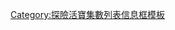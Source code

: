 {{Infobox Adventure Time season episode list
| season_number = 4
| start_year    = 2012
| end_year      = 2012
| start_date    = 2012年4月2日
| end_date      = 2012年10月22日
| episode_list  = 
<center>'''[[探險活寶 (第四季)|第四季]]集數列表'''</center>
#[[水火不容的愛]]
#[[KUSO大會串 (探險活寶第四季)|KUSO大會串]]
#[[蜘蛛怪咖]]
#[[愛情夢]]
#[[重返惡夜魔境/爸爸的小怪獸|重返惡夜魔境]]
#[[重返惡夜魔境/爸爸的小怪獸|爸爸的小怪獸]]
#[[學人精]]
#[[抱抱狼]]
#[[怪獸公主]]
#[[恐怖替身]]
#[[靈界歷險記]]
#[[肥油泡泡魅力]]
#[[餅乾公主]]
#[[紙牌戰爭]]
#[[火星人 (探險活寶)|火星人]]
#[[燒燙燙的愛]]
#[[名偵探嗶莫]]
#[[蟲蟲國王]]
#[[彩虹姊姊的大秘密]]
#[[都是你害的]]
#[[誰會贏]]
#[[有刺客]]
#[[新青蛙王子]]
#[[阿鵝新王國]]
#[[失去的記憶 (探險活寶)|失去的記憶]]
#[[陰魔王]]
}}<noinclude>[[Category:探險活寶集數列表信息框模板]]</noinclude>